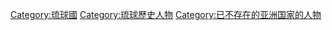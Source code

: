 [[Category:琉球國|Category:琉球國]]
[[Category:琉球歷史人物|Category:琉球歷史人物]]
[[Category:已不存在的亚洲国家的人物|Category:已不存在的亚洲国家的人物]]